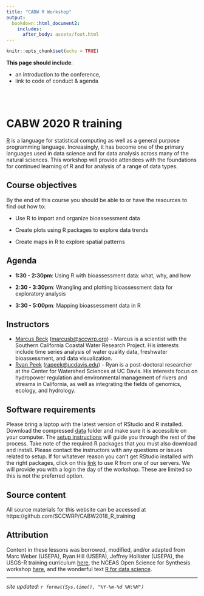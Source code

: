 ```yaml
---
title: "CABW R Workshop"
output: 
  bookdown::html_document2:
    includes:
      after_body: assets/foot.html
---
```


```r
knitr::opts_chunk$set(echo = TRUE)
```


<!---
<style>
div.blue { background-color:#e6f0ff; border-radius: 5px; padding: 20px;}
</style>
--->

<div class = "blue">
**This page should include**:  

 - an introduction to the conference, 
 - link to code of conduct & agenda
</div>

<br>
<br>


# CABW 2020 R training

[R](https://www.r-project.org/) is a language for statistical computing as well as a general purpose programming language. Increasingly, it has become one of the primary languages used in data science and for data analysis across many of the natural sciences. This workshop will provide attendees with the foundations for continued learning of R and for analysis of a range of data types. 

## Course objectives

By the end of this course you should be able to or have the resources to find out how to:

* Use R to import and organize bioassessment data 

* Create plots using R packages to explore data trends

* Create maps in R to explore spatial patterns

## Agenda

* __1:30 - 2:30pm__: Using R with bioassessment data: what, why, and how

* __2:30 - 3:30pm__: Wrangling and plotting bioassessment data for exploratory analysis

* __3:30 - 5:00pm__: Mapping bioassessment data in R

## Instructors

* [Marcus Beck](https://fawda123.github.io/CV/Beck_CV.pdf) ([marcusb@sccwrp.org](mailto:marcusb@sccwrp.org)) - Marcus is a scientist with the Southern California Coastal Water Research Project.  His interests include time series analysis of water quality data, freshwater bioassessment, and data visualization.   
* [Ryan Peek](https://ryanpeek.github.io/) ([rapeek@ucdavis.edu](mailto:rapeek@ucdavis.edu)) - Ryan is a post-doctoral researcher at the Center for Watershed Sciences at UC Davis. His interests focus on hydropower regulation and environmental management of rivers and streams in California, as well as integrating the fields of genomics, ecology, and hydrology.

## Software requirements

Please bring a laptop with the latest version of RStudio and R installed.  Download the compressed [data](https://SCCWRP.github.io/CABW2018_R_training/data/datazip.zip) folder and make sure it is accessible on your computer.  The [setup instructions](setup.html) will guide you through the rest of the process.  Take note of the required R packages that you must also download and install.  Please contact the instructors with any questions or issues related to setup.  If for whatever reason you can't get RStudio installed with the right packages, click on this [link](http://www.fawda123.com/rstudio/) to use R from one of our servers.  We will provide you with a login the day of the workshop. These are limited so this is not the preferred option.

## Source content

All source materials for this website can be accessed at https://github.com/SCCWRP/CABW2018_R_training

## Attribution

Content in these lessons was borrowed, modified, and/or adapted from Marc Weber (USEPA), Ryan Hill (USEPA), Jeffrey Hollister (USEPA), the USGS-R training curriculum [here](https://github.com/USGS-R/training-curriculum), the NCEAS Open Science for Synthesis workshop [here](https://nceas.github.io/oss-2017/index.html), and the wonderful text [R for data science](https://github.com/hadley/r4ds).


---

*site updated: ```r format(Sys.time(), "%Y-%m-%d %H:%M")```*
